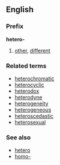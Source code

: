 ==English==
===Prefix===
'''hetero-'''

#[[other]], [[different]]

===Related terms===
*[[heterochromatic]]
*[[heterocyclic]]
*[[heterodox]]
*[[heterodyne]]
*[[heterogeneity]]
*[[heterogeneous]]
*[[heteroscedastic]]
*[[heterosexual]]

===See also===
*[[hetero]]
*[[homo-]]